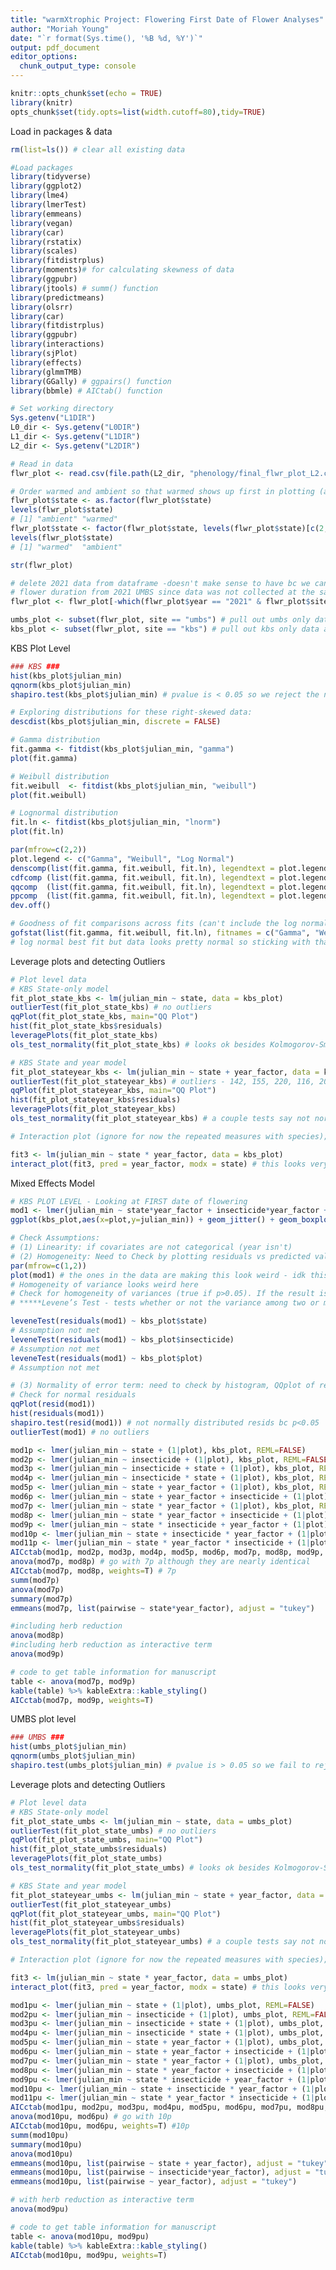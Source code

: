```yaml
---
title: "warmXtrophic Project: Flowering First Date of Flower Analyses"
author: "Moriah Young"
date: "`r format(Sys.time(), '%B %d, %Y')`"
output: pdf_document
editor_options: 
  chunk_output_type: console
---
```


```r
knitr::opts_chunk$set(echo = TRUE)
library(knitr)
opts_chunk$set(tidy.opts=list(width.cutoff=80),tidy=TRUE)
```

Load in packages & data
```r
rm(list=ls()) # clear all existing data

#Load packages
library(tidyverse)
library(ggplot2)
library(lme4)
library(lmerTest)
library(emmeans)
library(vegan)
library(car)
library(rstatix)
library(scales)
library(fitdistrplus)
library(moments)# for calculating skewness of data
library(ggpubr)
library(jtools) # summ() function
library(predictmeans)
library(olsrr)
library(car)
library(fitdistrplus)
library(ggpubr)
library(interactions)
library(sjPlot)
library(effects)
library(glmmTMB)
library(GGally) # ggpairs() function
library(bbmle) # AICtab() function

# Set working directory
Sys.getenv("L1DIR")
L0_dir <- Sys.getenv("L0DIR")
L1_dir <- Sys.getenv("L1DIR")
L2_dir <- Sys.getenv("L2DIR")

# Read in data
flwr_plot <- read.csv(file.path(L2_dir, "phenology/final_flwr_plot_L2.csv")) # plot level data

```

```r
# Order warmed and ambient so that warmed shows up first in plotting (and is default is red = warmed; blue = ambient). First make it a factor
flwr_plot$state <- as.factor(flwr_plot$state)
levels(flwr_plot$state)
# [1] "ambient" "warmed" 
flwr_plot$state <- factor(flwr_plot$state, levels(flwr_plot$state)[c(2,1)])
levels(flwr_plot$state)
# [1] "warmed"  "ambient"

str(flwr_plot)

# delete 2021 data from dataframe -doesn't make sense to have bc we can't get min flower/sd, median flower, or 
# flower duration from 2021 UMBS since data was not collected at the same frequency as previous years
flwr_plot <- flwr_plot[-which(flwr_plot$year == "2021" & flwr_plot$site == "umbs"),]

umbs_plot <- subset(flwr_plot, site == "umbs") # pull out umbs only data at plot level
kbs_plot <- subset(flwr_plot, site == "kbs") # pull out kbs only data at plot level
```

KBS Plot Level
```r
### KBS ###
hist(kbs_plot$julian_min)
qqnorm(kbs_plot$julian_min)
shapiro.test(kbs_plot$julian_min) # pvalue is < 0.05 so we reject the null hypothesis that the data is normal (aka not normally distributed) but it looks normal enough

# Exploring distributions for these right-skewed data:
descdist(kbs_plot$julian_min, discrete = FALSE)

# Gamma distribution 
fit.gamma <- fitdist(kbs_plot$julian_min, "gamma")
plot(fit.gamma)

# Weibull distribution
fit.weibull  <- fitdist(kbs_plot$julian_min, "weibull")
plot(fit.weibull)

# Lognormal distribution 
fit.ln <- fitdist(kbs_plot$julian_min, "lnorm")
plot(fit.ln)

par(mfrow=c(2,2))
plot.legend <- c("Gamma", "Weibull", "Log Normal")
denscomp(list(fit.gamma, fit.weibull, fit.ln), legendtext = plot.legend)
cdfcomp (list(fit.gamma, fit.weibull, fit.ln), legendtext = plot.legend)
qqcomp  (list(fit.gamma, fit.weibull, fit.ln), legendtext = plot.legend)
ppcomp  (list(fit.gamma, fit.weibull, fit.ln), legendtext = plot.legend)
dev.off()

# Goodness of fit comparisons across fits (can't include the log normal bc it becomes diff response values)
gofstat(list(fit.gamma, fit.weibull, fit.ln), fitnames = c("Gamma", "Weibull", "Log Normal"))
# log normal best fit but data looks pretty normal so sticking with that
```

Leverage plots and detecting Outliers
```r
# Plot level data
# KBS State-only model
fit_plot_state_kbs <- lm(julian_min ~ state, data = kbs_plot)
outlierTest(fit_plot_state_kbs) # no outliers
qqPlot(fit_plot_state_kbs, main="QQ Plot") 
hist(fit_plot_state_kbs$residuals)
leveragePlots(fit_plot_state_kbs)
ols_test_normality(fit_plot_state_kbs) # looks ok besides Kolmogorov-Smirnov test

# KBS State and year model
fit_plot_stateyear_kbs <- lm(julian_min ~ state + year_factor, data = kbs_plot)
outlierTest(fit_plot_stateyear_kbs) # outliers - 142, 155, 220, 116, 207, 272
qqPlot(fit_plot_stateyear_kbs, main="QQ Plot") 
hist(fit_plot_stateyear_kbs$residuals)
leveragePlots(fit_plot_stateyear_kbs)
ols_test_normality(fit_plot_stateyear_kbs) # a couple tests say not normal 

# Interaction plot (ignore for now the repeated measures with species); see: https://cran.r-project.org/web/packages/interactions/vignettes/interactions.html and: https://interactions.jacob-long.com/

fit3 <- lm(julian_min ~ state * year_factor, data = kbs_plot)
interact_plot(fit3, pred = year_factor, modx = state) # this looks very strange to me
```

Mixed Effects Model
```r
# KBS PLOT LEVEL - Looking at FIRST date of flowering
mod1 <- lmer(julian_min ~ state*year_factor + insecticide*year_factor + (1|plot), kbs_plot, REML = FALSE)
ggplot(kbs_plot,aes(x=plot,y=julian_min)) + geom_jitter() + geom_boxplot(alpha=0.2) + facet_wrap(~plot)

# Check Assumptions:
# (1) Linearity: if covariates are not categorical (year isn't)
# (2) Homogeneity: Need to Check by plotting residuals vs predicted values.
par(mfrow=c(1,2))
plot(mod1) # the ones in the data are making this look weird - idk this doesn't look great
# Homogeneity of variance looks weird here 
# Check for homogeneity of variances (true if p>0.05). If the result is not significant, the assumption of equal variances (homoscedasticity) is met (no significant difference between the group variances).
# *****Levene’s Test - tests whether or not the variance among two or more groups is equal - If the p-value is less than our chosen significance level, we can reject the null hypothesis and conclude that we have enough evidence to state that the variance among the groups is not equal (which we want).

leveneTest(residuals(mod1) ~ kbs_plot$state)
# Assumption not met
leveneTest(residuals(mod1) ~ kbs_plot$insecticide) 
# Assumption not met
leveneTest(residuals(mod1) ~ kbs_plot$plot)
# Assumption not met

# (3) Normality of error term: need to check by histogram, QQplot of residuals, could do Kolmogorov-Smirnov test.
# Check for normal residuals
qqPlot(resid(mod1))
hist(residuals(mod1))
shapiro.test(resid(mod1)) # not normally distributed resids bc p<0.05
outlierTest(mod1) # no outliers
```

```r
mod1p <- lmer(julian_min ~ state + (1|plot), kbs_plot, REML=FALSE)
mod2p <- lmer(julian_min ~ insecticide + (1|plot), kbs_plot, REML=FALSE)
mod3p <- lmer(julian_min ~ insecticide + state + (1|plot), kbs_plot, REML=FALSE)
mod4p <- lmer(julian_min ~ insecticide * state + (1|plot), kbs_plot, REML=FALSE)
mod5p <- lmer(julian_min ~ state + year_factor + (1|plot), kbs_plot, REML=FALSE)
mod6p <- lmer(julian_min ~ state + year_factor + insecticide + (1|plot), kbs_plot, REML=FALSE)
mod7p <- lmer(julian_min ~ state * year_factor + (1|plot), kbs_plot, REML=FALSE)
mod8p <- lmer(julian_min ~ state * year_factor + insecticide + (1|plot), kbs_plot, REML=FALSE)
mod9p <- lmer(julian_min ~ state * insecticide + year_factor + (1|plot), kbs_plot, REML=FALSE)
mod10p <- lmer(julian_min ~ state + insecticide * year_factor + (1|plot), kbs_plot, REML=FALSE)
mod11p <- lmer(julian_min ~ state * year_factor * insecticide + (1|plot), kbs_plot, REML=FALSE)
AICctab(mod1p, mod2p, mod3p, mod4p, mod5p, mod6p, mod7p, mod8p, mod9p, mod10p, mod11p, weights=T) # model 7p and 8p are the top models
anova(mod7p, mod8p) # go with 7p although they are nearly identical
AICctab(mod7p, mod8p, weights=T) # 7p
summ(mod7p)
anova(mod7p)
summary(mod7p)
emmeans(mod7p, list(pairwise ~ state*year_factor), adjust = "tukey")

#including herb reduction
anova(mod8p)
#including herb reduction as interactive term
anova(mod9p)

# code to get table information for manuscript
table <- anova(mod7p, mod9p)
kable(table) %>% kableExtra::kable_styling()
AICctab(mod7p, mod9p, weights=T)
```

UMBS plot level
```r
### UMBS ###
hist(umbs_plot$julian_min)
qqnorm(umbs_plot$julian_min)
shapiro.test(umbs_plot$julian_min) # pvalue is > 0.05 so we fail to reject the null hypothesis that the data is normal (aka normally distributed!!)

```

Leverage plots and detecting Outliers
```r
# Plot level data
# KBS State-only model
fit_plot_state_umbs <- lm(julian_min ~ state, data = umbs_plot)
outlierTest(fit_plot_state_umbs) # no outliers
qqPlot(fit_plot_state_umbs, main="QQ Plot") 
hist(fit_plot_state_umbs$residuals)
leveragePlots(fit_plot_state_umbs)
ols_test_normality(fit_plot_state_umbs) # looks ok besides Kolmogorov-Smirnov test

# KBS State and year model
fit_plot_stateyear_umbs <- lm(julian_min ~ state + year_factor, data = umbs_plot)
outlierTest(fit_plot_stateyear_umbs) 
qqPlot(fit_plot_stateyear_umbs, main="QQ Plot") 
hist(fit_plot_stateyear_umbs$residuals)
leveragePlots(fit_plot_stateyear_umbs)
ols_test_normality(fit_plot_stateyear_umbs) # a couple tests say not normal 

# Interaction plot (ignore for now the repeated measures with species); see: https://cran.r-project.org/web/packages/interactions/vignettes/interactions.html and: https://interactions.jacob-long.com/

fit3 <- lm(julian_min ~ state * year_factor, data = umbs_plot)
interact_plot(fit3, pred = year_factor, modx = state) # this looks very strange to me
```

```r
mod1pu <- lmer(julian_min ~ state + (1|plot), umbs_plot, REML=FALSE)
mod2pu <- lmer(julian_min ~ insecticide + (1|plot), umbs_plot, REML=FALSE)
mod3pu <- lmer(julian_min ~ insecticide + state + (1|plot), umbs_plot, REML=FALSE)
mod4pu <- lmer(julian_min ~ insecticide * state + (1|plot), umbs_plot, REML=FALSE)
mod5pu <- lmer(julian_min ~ state + year_factor + (1|plot), umbs_plot, REML=FALSE)
mod6pu <- lmer(julian_min ~ state + year_factor + insecticide + (1|plot), umbs_plot, REML=FALSE)
mod7pu <- lmer(julian_min ~ state * year_factor + (1|plot), umbs_plot, REML=FALSE)
mod8pu <- lmer(julian_min ~ state * year_factor + insecticide + (1|plot), umbs_plot, REML=FALSE)
mod9pu <- lmer(julian_min ~ state * insecticide + year_factor + (1|plot), umbs_plot, REML=FALSE)
mod10pu <- lmer(julian_min ~ state + insecticide * year_factor + (1|plot), umbs_plot, REML=FALSE)
mod11pu <- lmer(julian_min ~ state * year_factor * insecticide + (1|plot), umbs_plot, REML=FALSE)
AICctab(mod1pu, mod2pu, mod3pu, mod4pu, mod5pu, mod6pu, mod7pu, mod8pu, mod9pu, mod10pu, mod11pu, weights=T) # model 10p and 6p are the top models
anova(mod10pu, mod6pu) # go with 10p
AICctab(mod10pu, mod6pu, weights=T) #10p
summ(mod10pu)
summary(mod10pu)
anova(mod10pu)
emmeans(mod10pu, list(pairwise ~ state + year_factor), adjust = "tukey")
emmeans(mod10pu, list(pairwise ~ insecticide*year_factor), adjust = "tukey")
emmeans(mod10pu, list(pairwise ~ year_factor), adjust = "tukey")

# with herb reduction as interactive term
anova(mod9pu)

# code to get table information for manuscript
table <- anova(mod10pu, mod9pu)
kable(table) %>% kableExtra::kable_styling()
AICctab(mod10pu, mod9pu, weights=T)
```
